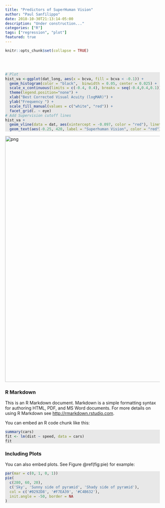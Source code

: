 ```yaml
---
title: "Predictors of SuperHuman Vision"
author: "Paul Sanfilippo"
date: 2018-10-30T21:13:14-05:00
description: "Under construction..."
categories: ["R"]
tags: ["regression", "plot"]
featured: true
---
```


<style>
div.grey pre { background-color:#E8E8E8; }
</style>



```r
knitr::opts_chunk$set(collapse = TRUE)
```

<br><br>

<div class = "grey">
```r
# Plot
hist_va <-ggplot(dat_long, aes(x = bcva, fill = bcva < -0.1)) +
  geom_histogram(color = "black",  binwidth = 0.05, center = 0.025) +
  scale_x_continuous(limits = c(-0.4, 0.4), breaks = seq(-0.4,0.4,0.1)) +
  theme(legend.position="none") +
  xlab("Best Corrected Visual Acuity (logMAR)") +
  ylab("Frequency ") +
  scale_fill_manual(values = c("white", "red")) +
  facet_grid(. ~ eye)
# Add Supervision cutoff lines
hist_va + 
  geom_vline(data = dat, aes(xintercept = -0.097, color = "red"), linetype = "dashed") +
  geom_text(aes(-0.25, 420, label = "Superhuman Vision", color = "red"))
```


<img src="/figs/svfig1.png" alt="png" width="800"/>




### R Markdown

This is an R Markdown document. Markdown is a simple formatting syntax for authoring HTML, PDF, and MS Word documents. For more details on using R Markdown see <http://rmarkdown.rstudio.com>.

You can embed an R code chunk like this:

```r
summary(cars)
fit <- lm(dist ~ speed, data = cars)
fit
```

### Including Plots

You can also embed plots. See Figure \@ref(fig:pie) for example:

```r
par(mar = c(0, 1, 0, 1))
pie(
  c(280, 60, 20),
  c('Sky', 'Sunny side of pyramid', 'Shady side of pyramid'),
  col = c('#0292D8', '#F7EA39', '#C4B632'),
  init.angle = -50, border = NA
)
```
</div>